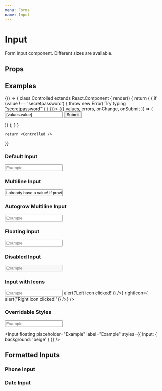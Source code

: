 ```yaml
---
menu: Forms
name: Input
---
```



# Input

Form input component. Different sizes are available.

## Props

<PropsTable of={CoreInput} />

## Examples
<Playground>
  {() => {
    class Controlled extends React.Component {
      render() {
        return (
          <Formbot
            onSubmit={console.log}
            initialValues={{ value: '' }}
            validations={{ value: (value) => {
              if (value !== 'secretpassword') {
                throw new Error('Try typing "secretpassword"')
              }
            }}}>
            {({ values, errors, onChange, onSubmit }) => (
              <form onSubmit={onSubmit}>
                <Input label="Input with Formbot" name="value" value={values.value} error={errors.value} onChange={onChange}/>
                <Button mt={2} type="submit">Submit</Button>
              </form>
            )}
          </Formbot>
        );
      }
    }

    return <Controlled />
  }}
</Playground>

### Default Input
<Playground>
  <Input placeholder="Example" label="Example" />
</Playground>

### Multiline Input
<Playground>
  <Input multiline placeholder="Example" label="Example" value="I already have a value! If provided a value, I become controlled, so I won't update when you type here..." />
</Playground>

### Autogrow Multiline Input
<Playground>
  <Input multiline autogrow placeholder="Example" label="Example" />
</Playground>

### Floating Input
<Playground>
  <Input floating placeholder="Example" label="Example" />
</Playground>

### Disabled Input
<Playground>
  <Input disabled placeholder="Example" label="Example" />
</Playground>

### Input with Icons
<Playground>
  <Input
    placeholder="Example"
    label="Example"
    leftIcon={<Icon name="cards-spade" onClick={()=> alert('Left icon clicked!')} />}
    rightIcon={<Icon name="close-circle" color="primary" onClick={()=> alert("Right icon clicked!")} />}
  />
</Playground>

### Overridable Styles
<Playground>
  <Input placeholder="Example" label="Example" styles={{
    Input: {
      background: 'beige'
    }
  }} />

  <Input floating placeholder="Example" label="Example" styles={{
    Input: {
      background: 'beige'
    }
  }} />
</Playground>

## Formatted Inputs

### Phone Input
<Playground>
  <PhoneInput placeholder="Example" label="Phone Number" value="4088675309" />
</Playground>

### Date Input
<Playground>
  <DateInput placeholder="Date of Birth" label="Date of Birth" initialValue="04/01/2001" value="2001-04-01" />
</Playground>
